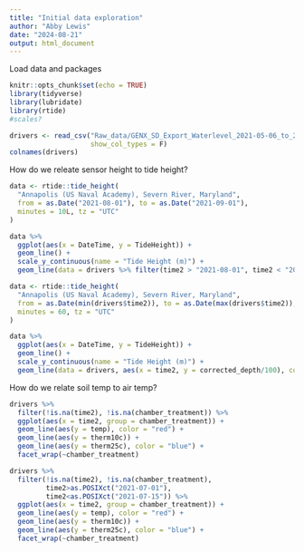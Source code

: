 ```yaml
---
title: "Initial data exploration"
author: "Abby Lewis"
date: "2024-08-21"
output: html_document
---
```


Load data and packages

```r
knitr::opts_chunk$set(echo = TRUE)
library(tidyverse)
library(lubridate)
library(rtide)
#scales?

drivers <- read_csv("Raw_data/GENX_SD_Export_Waterlevel_2021-05-06_to_2022-12-30_derived_clean_btemps.csv", 
                    show_col_types = F)
colnames(drivers)
```

How do we releate sensor height to tide height?

```r
data <- rtide::tide_height(
  "Annapolis (US Naval Academy), Severn River, Maryland",
  from = as.Date("2021-08-01"), to = as.Date("2021-09-01"),
  minutes = 10L, tz = "UTC"
)

data %>%
  ggplot(aes(x = DateTime, y = TideHeight)) +
  geom_line() +
  scale_y_continuous(name = "Tide Height (m)") +
  geom_line(data = drivers %>% filter(time2 > "2021-08-01", time2 < "2021-09-01"), aes(x = time2, y = corrected_depth/100), color = "red")

data <- rtide::tide_height(
  "Annapolis (US Naval Academy), Severn River, Maryland",
  from = as.Date(min(drivers$time2)), to = as.Date(max(drivers$time2)),
  minutes = 60, tz = "UTC"
)

data %>%
  ggplot(aes(x = DateTime, y = TideHeight)) +
  geom_line() +
  scale_y_continuous(name = "Tide Height (m)") +
  geom_line(data = drivers, aes(x = time2, y = corrected_depth/100), color = "red")
```

How do we relate soil temp to air temp?

```r
drivers %>%
  filter(!is.na(time2), !is.na(chamber_treatment)) %>%
  ggplot(aes(x = time2, group = chamber_treatment)) +
  geom_line(aes(y = temp), color = "red") +
  geom_line(aes(y = therm10c)) +
  geom_line(aes(y = therm25c), color = "blue") +
  facet_wrap(~chamber_treatment)

drivers %>%
  filter(!is.na(time2), !is.na(chamber_treatment),
         time2>as.POSIXct("2021-07-01"),
         time2<as.POSIXct("2021-07-15")) %>%
  ggplot(aes(x = time2, group = chamber_treatment)) +
  geom_line(aes(y = temp), color = "red") +
  geom_line(aes(y = therm10c)) +
  geom_line(aes(y = therm25c), color = "blue") +
  facet_wrap(~chamber_treatment)
```

